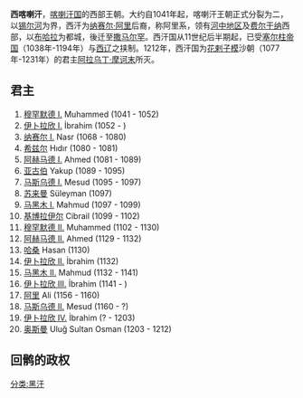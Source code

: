 '''西喀喇汗'''，[[喀喇汗国|喀喇汗国]]的西部王朝。大约自1041年起，喀喇汗王朝正式分裂为二，以[[锡尔河|锡尔河]]为界，西汗为[[阿尔斯兰·伊列克·纳斯尔|纳赛尔·阿里]]后裔，称阿里系，领有[[河中地区|河中地区]]及[[费尔干纳|费尔干纳]]西部，以[[布哈拉|布哈拉]]为都城，後迁至[[撒马尔罕|撒马尔罕]]。西汗国从11世纪后半期起，已受[[塞尔柱帝国|塞尔柱帝国]]（1038年-1194年）与[[西辽|西辽]]之挟制。1212年，西汗国为[[花剌子模|花剌子模]]沙朝（1077年-1231年）的君主[[阿拉乌丁·摩诃末|阿拉乌丁·摩诃末]]所灭。

==君主== 
# [[穆罕默德·艾因·道拉|穆罕默德 I.]] Muhammed (1041 - 1052)
# [[贝里特勤|伊卜拉欣 I.]] İbrahim (1052 - )
# [[纳赛尔汗|纳赛尔 I.]] Nasr (1068 - 1080)
# [[希兹尔|希兹尔]] Hıdır (1080 - 1081)
# [[阿赫马德|阿赫马德 I.]] Ahmed (1081 - 1089)
# [[亚古伯|亚古伯]] Yakup (1089 - 1095)
# [[马斯乌德|马斯乌德 I.]] Mesud (1095 - 1097) 
# [[苏来曼·本·达吾提|苏来曼]] Süleyman (1097)
# [[马黑木一世|马黑木 I.]] Mahmud (1097 - 1099) 
# [[基博拉伊尔|基博拉伊尔]] Cibrail (1099 - 1102)
# [[穆罕默德·本·苏来曼|穆罕默德 II.]] Muhammed (1102 - 1130)
# [[阿赫马德·阿尔斯兰汗|阿赫马德 II.]] Ahmed (1129 - 1132)
# [[哈桑·克雷奇·桃花石汗|哈桑]] Hasan (1130)
# [[伊卜拉欣二世_(西喀喇汗)|伊卜拉欣 II.]] İbrahim (1132)
# [[马黑木二世|马黑木 II.]] Mahmud (1132 - 1141)
# [[伊卜拉欣三世|伊卜拉欣 III.]] İbrahim (1141 - )
# [[阿里·恰格雷汗|阿里]] Ali (1156 - 1160)
# [[马斯乌德二世|马斯乌德 II.]] Mesud (1160 - ?)
# [[伊卜拉欣·本·侯賽因·本·哈桑|伊卜拉欣 IV.]] İbrahim (? - 1203)
# [[奥斯曼·伊本·易卜拉欣|奥斯曼]] Uluğ Sultan Osman (1203 - 1212)

== 回鹘的政权 ==
{{familytree/start}}
{{familytree| | GLL | | | | JHH | | | | BXM | | |GLL=[[葛逻禄|葛逻禄]]|JHH=[[铁勒|铁勒]][[乌古思人|回纥]]<br>([[九姓乌护|九姓乌护]])|BXM=[[拔悉密|拔悉密]]|}}
{{familytree| | |!| | | | | |!| | | | | |!| | | | |}}
{{familytree| | |`|-|-|-|-|-|+|-|-|-|-|-|'| | | | |}}
{{familytree| | | | | | | | |!| | | | | | | | | | |}}
{{familytree| | | | | | | | HHU | | | | | | | |HHU=[[回纥|回纥]]<br>([[回鹘|回鹘]])<br>(744 - 840)}}
{{familytree| | | | | | | | |!| | | | | | | | | | |}}
{{familytree| | |,|-|-|-|-|-|+|-|v|-|-|-|.| | | | |}}
{{familytree| | GLL | | | | |:| |!| | | |!| | |GLL=葛逻禄|}}
{{familytree| | |`|-|-|v|~|~|J| |!| | | |!| | | | |}}
{{familytree| | | | | QLH | | | GCH | | GZH | |QLH=[[喀喇汗国|喀喇汗国]]<br>(840 - 1041)|GCH=[[畏兀儿|高昌回鹘]]<br>(991 - 1211/1368)|GZH=[[甘州回鹘|甘州回鹘]]<br>(黄头回纥)<br>(905 - 1226)}}
{{familytree| | |,|-|-|^|-|-|.| | | | | | | | | | |}}
{{familytree| | XHH | | | | DHH | | | | | | | |XHH='''西喀喇汗'''<br>(1041 - 1089/1212)|DHH=[[东喀喇汗|东喀喇汗]]<br>(1041 - 1212)}}
{{familytree/end}}

{{FiveDynasties-song-liao-jin}}
{{历史小作品}}

[[分类:黑汗|分类:黑汗]]
